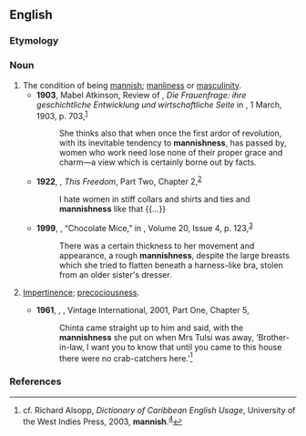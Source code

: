 ==English==

===Etymology===
{{suffix|en|mannish|ness}}

===Noun===
{{en-noun|-}}

# The condition of being [[mannish]]; [[manliness]] or [[masculinity]].
#* '''1903''', Mabel Atkinson, Review of {{w|Lily Braun}}, ''Die Frauenfrage: ihre geschichtliche Entwicklung und wirtschaftliche Seite'' in ''{{w|American Journal of Sociology}}'', 1 March, 1903, p. 703,<sup>[https://archive.org/details/jstor-2761997]</sup>
#*: She thinks also that when once the first ardor of revolution, with its inevitable tendency to '''mannishness''', has passed by, women who work need lose none of their proper grace and charm—a view which is certainly borne out by facts.
#* '''1922''', {{w|A. S. M. Hutchinson}}, ''This Freedom'', Part Two, Chapter 2,<sup>[http://gutenberg.net.au/ebooks/fr009732.html]</sup>
#*: I hate women in stiff collars and shirts and ties and '''mannishness''' like that {{...}}
#* '''1999''', {{w|Debra Spark}}, “Chocolate Mice,” in ''{{w|New England Review}}'', Volume 20, Issue 4, p. 123,<sup>[http://www.nereview.com/files/2014/06/ChocolateMice.pdf]</sup>
#*: There was a certain thickness to her movement and appearance, a rough '''mannishness''', despite the large breasts which she tried to flatten beneath a harness-like bra, stolen from an older sister's dresser.
# {{lb|en|Caribbean}} [[impertinence|Impertinence]]; [[precociousness]].
#* '''1961''', {{w|V. S. Naipaul}}, ''{{w|A House for Mr Biswas}}'', Vintage International, 2001, Part One, Chapter 5,
#*: Chinta came straight up to him and said, with the '''mannishness''' she put on when Mrs Tulsi was away, ‘Brother-in-law, I want you to know that until you came to this house there were no crab-catchers here.’<ref>cf. Richard Alsopp, ''Dictionary of Caribbean English Usage'', University of the West Indies Press, 2003, '''mannish'''.<sup>[https://books.google.ca/books?id=PmvSk13sIc0C&printsec=frontcover]</sup></ref>

===References===
<references/>